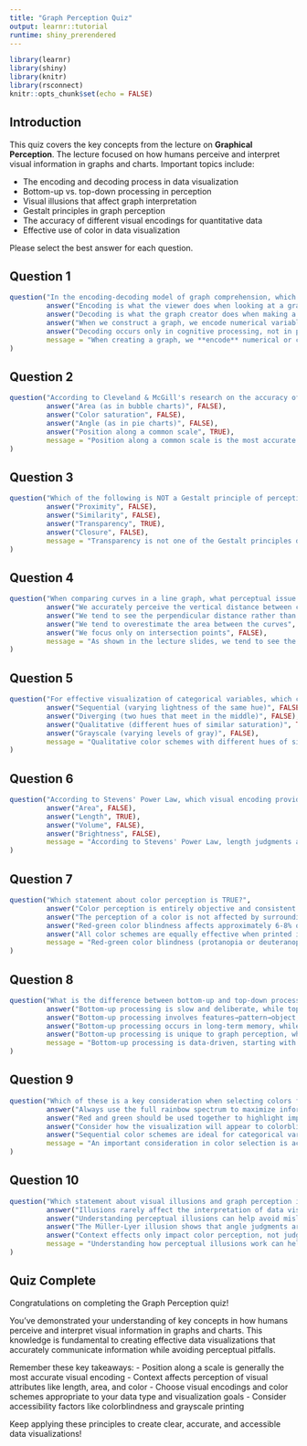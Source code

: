 ```yaml
---
title: "Graph Perception Quiz"
output: learnr::tutorial
runtime: shiny_prerendered
---
```

  
```r
library(learnr)
library(shiny)
library(knitr)
library(rsconnect)
knitr::opts_chunk$set(echo = FALSE)
```

## Introduction

This quiz covers the key concepts from the lecture on **Graphical Perception**. The lecture focused on how humans perceive and interpret visual information in graphs and charts. Important topics include:
  
- The encoding and decoding process in data visualization
- Bottom-up vs. top-down processing in perception
- Visual illusions that affect graph interpretation
- Gestalt principles in graph perception
- The accuracy of different visual encodings for quantitative data
- Effective use of color in data visualization

Please select the best answer for each question.

## Question 1

```r
question("In the encoding-decoding model of graph comprehension, which statement is TRUE?",
         answer("Encoding is what the viewer does when looking at a graph", FALSE),
         answer("Decoding is what the graph creator does when making a graph", FALSE),
         answer("When we construct a graph, we encode numerical variables as graphical attributes", TRUE),
         answer("Decoding occurs only in cognitive processing, not in perception", FALSE),
         message = "When creating a graph, we **encode** numerical or categorical variables as visual attributes like length, position, angle, etc. The viewer then **decodes** these attributes to extract the original information."
)
```

## Question 2

```r
question("According to Cleveland & McGill's research on the accuracy of magnitude judgments, which visual encoding is generally MOST accurate?",
         answer("Area (as in bubble charts)", FALSE),
         answer("Color saturation", FALSE),
         answer("Angle (as in pie charts)", FALSE),
         answer("Position along a common scale", TRUE),
         message = "Position along a common scale is the most accurate visual encoding for making magnitude judgments. This is followed by position along non-aligned scales, then length, angle, area, and finally color attributes."
)
```

## Question 3

```r
question("Which of the following is NOT a Gestalt principle of perception discussed in the lecture?",
         answer("Proximity", FALSE),
         answer("Similarity", FALSE),
         answer("Transparency", TRUE),
         answer("Closure", FALSE),
         message = "Transparency is not one of the Gestalt principles discussed in the lecture. The Gestalt principles mentioned include proximity (elements close together are perceived as a unit), similarity (similar elements are grouped), good continuation (elements that blend together are perceived as a unit), common region, and closure (elements that make a meaningful whole belong together)."
)
```

## Question 4

```r
question("When comparing curves in a line graph, what perceptual issue can arise?",
         answer("We accurately perceive the vertical distance between curves", FALSE),
         answer("We tend to see the perpendicular distance rather than the vertical distance", TRUE),
         answer("We tend to overestimate the area between the curves", FALSE),
         answer("We focus only on intersection points", FALSE),
         message = "As shown in the lecture slides, we tend to see the perpendicular distance between curves rather than the vertical distance, which can lead to misinterpretation of differences. Plotting the difference directly is a better way to show this information."
)
```

## Question 5

```r
question("For effective visualization of categorical variables, which color scheme is MOST appropriate?",
         answer("Sequential (varying lightness of the same hue)", FALSE),
         answer("Diverging (two hues that meet in the middle)", FALSE),
         answer("Qualitative (different hues of similar saturation)", TRUE),
         answer("Grayscale (varying levels of gray)", FALSE),
         message = "Qualitative color schemes with different hues of similar saturation are most effective for categorical variables, as they help visually distinguish between unordered categories. Sequential and diverging schemes are better suited for quantitative variables."
)
```

## Question 6

```r
question("According to Stevens' Power Law, which visual encoding provides the most accurate estimation of magnitudes?",
         answer("Area", FALSE),
         answer("Length", TRUE),
         answer("Volume", FALSE),
         answer("Brightness", FALSE),
         message = "According to Stevens' Power Law, length judgments are most accurate with a power exponent of approximately 1, meaning perceived magnitude is proportional to actual magnitude. Area and volume are sub-sensitive (p < 1), meaning larger values tend to be underestimated."
)
```

## Question 7

```r
question("Which statement about color perception is TRUE?",
         answer("Color perception is entirely objective and consistent across viewers", FALSE),
         answer("The perception of a color is not affected by surrounding colors", FALSE),
         answer("Red-green color blindness affects approximately 6-8% of the population", TRUE),
         answer("All color schemes are equally effective when printed in black and white", FALSE),
         message = "Red-green color blindness (protanopia or deuteranopia) affects approximately 6-8% of the population and is more common in males. This makes it important to consider color accessibility when designing visualizations."
)
```

## Question 8

```r
question("What is the difference between bottom-up and top-down processing in perception?",
         answer("Bottom-up processing is slow and deliberate, while top-down is fast and automatic", FALSE),
         answer("Bottom-up processing involves features→pattern→object, while top-down uses expectations and prior knowledge", TRUE),
         answer("Bottom-up processing occurs in long-term memory, while top-down occurs in working memory", FALSE),
         answer("Bottom-up processing is unique to graph perception, while top-down applies to all visual perception", FALSE),
         message = "Bottom-up processing is data-driven, starting with low-level feature detection and building up to pattern and object recognition. Top-down processing is conceptually-driven, using goals, expectations, and prior knowledge to influence what we perceive."
)
```

## Question 9

```r
question("Which of these is a key consideration when selecting colors for data visualization?",
         answer("Always use the full rainbow spectrum to maximize information content", FALSE),
         answer("Red and green should be used together to highlight important differences", FALSE),
         answer("Consider how the visualization will appear to colorblind viewers and in grayscale", TRUE),
         answer("Sequential color schemes are ideal for categorical variables", FALSE),
         message = "An important consideration in color selection is accessibility - how the visualization will appear to viewers with color vision deficiencies and when printed in grayscale. Tools like ColorBrewer help select appropriate palettes that work for these situations."
)
```

## Question 10

```r
question("Which statement about visual illusions and graph perception is MOST accurate?",
         answer("Illusions rarely affect the interpretation of data visualizations", FALSE),
         answer("Understanding perceptual illusions can help avoid misleading graph designs", TRUE),
         answer("The Müller-Lyer illusion shows that angle judgments are more accurate than length judgments", FALSE),
         answer("Context effects only impact color perception, not judgments of size or length", FALSE),
         message = "Understanding how perceptual illusions work can help designers avoid creating misleading visualizations. Many illusions demonstrate how context affects perception of length, area, and color, which are all important elements in data visualization."
)
```

## Quiz Complete

Congratulations on completing the Graph Perception quiz! 
  
  You've demonstrated your understanding of key concepts in how humans perceive and interpret visual information in graphs and charts. This knowledge is fundamental to creating effective data visualizations that accurately communicate information while avoiding perceptual pitfalls.

Remember these key takeaways:
- Position along a scale is generally the most accurate visual encoding
- Context affects perception of visual attributes like length, area, and color
- Choose visual encodings and color schemes appropriate to your data type and visualization goals
- Consider accessibility factors like colorblindness and grayscale printing

Keep applying these principles to create clear, accurate, and accessible data visualizations!
